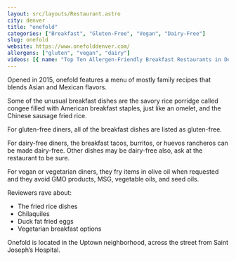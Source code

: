 ```yaml
---
layout: src/layouts/Restaurant.astro
city: denver
title: "onefold"
categories: ["Breakfast", "Gluten-Free", "Vegan", "Dairy-Free"]
slug: onefold
website: https://www.onefolddenver.com/
allergens: ["gluten", "vegan", "dairy"]
videos: [{ name: "Top Ten Allergen-Friendly Breakfast Restaurants in Denver, Colorado", url: "https://www.youtube.com/watch?v=h3YFkmc6GvU" }]
---
```


Opened in 2015, onefold features a menu of mostly family recipes that blends Asian and Mexican flavors. 

Some of the unusual breakfast dishes are the savory rice porridge called congee filled with American breakfast staples, just like an omelet, and the Chinese sausage fried rice. 

For gluten-free diners, all of the breakfast dishes are listed as gluten-free.

For dairy-free diners, the breakfast tacos, burritos, or huevos rancheros can be made dairy-free. Other dishes may be dairy-free also, ask at the restaurant to be sure.

For vegan or vegetarian diners, they fry items in olive oil when requested and they avoid GMO products, MSG, vegetable oils, and seed oils.

Reviewers rave about:
* The fried rice dishes
* Chilaquiles
* Duck fat fried eggs
* Vegetarian breakfast options

Onefold is located in the Uptown neighborhood, across the street from Saint Joseph’s Hospital.
